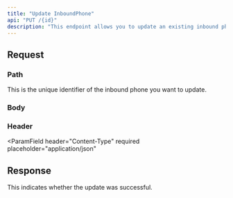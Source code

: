 ```yaml
---
title: "Update InboundPhone"
api: "PUT /{id}"
description: "This endpoint allows you to update an existing inbound phone. You need to provide the inbound phone's unique identifier and updated configuration."
---
```


## Request

### Path

<ParamField path="id" type="string" required placeholder="INBOUND_PHONE_ID">
  This is the unique identifier of the inbound phone you want to update.
</ParamField>

### Body

<Snippet file="inbound_phone.body.mdx" />

### Header

<ParamField
  header="Content-Type"
  required
  placeholder="application/json"
></ParamField>

<Snippet file="authorization.header.mdx" />

## Response

<ResponseField name="status" type="string">
  This indicates whether the update was successful.
</ResponseField>
